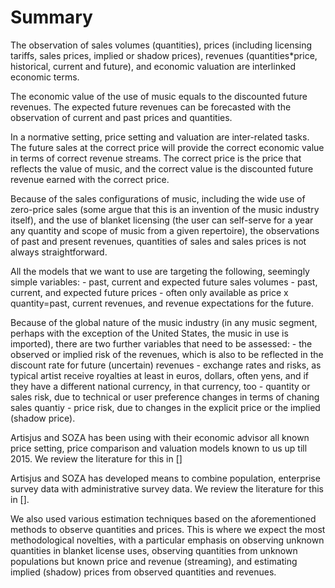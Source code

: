
# Summary

The observation of sales volumes (quantities), prices (including licensing tariffs, sales prices, implied or shadow prices), revenues (quantities*price, historical, current and future), and economic valuation are interlinked economic terms.

The economic value of the use of music equals to the discounted future revenues. The expected future revenues can be forecasted with the observation of current and past prices and quantities.

In a normative setting, price setting and valuation are inter-related tasks. The future sales at the correct price will provide the correct economic value in terms of correct revenue streams. The correct price is the price that reflects the value of music, and the correct value is the discounted future revenue earned with the correct price.

Because of the sales configurations of music, including the wide use of zero-price sales (some argue that this is an invention of the music industry itself), and the use of blanket licensing (the user can self-serve for a year any quantity and scope of music from a given repertoire), the observations of past and present revenues, quantities of sales and sales prices is not always straightforward.

All the models that we want to use are targeting the following, seemingly simple variables:
- past, current and expected future sales volumes
- past, current, and expected future prices
- often only available as price x quantity=past, current revenues, and revenue expectations for the future.

Because of the global nature of the music industry (in any music segment, perhaps with the exception of the United States, the music in use is imported), there are two further variables that need to be assessed:
- the observed or implied risk of the revenues, which is also to be reflected in the discount rate for future (uncertain) revenues
- exchange rates and risks, as typical artist receive royalties at least in euros, dollars, often yens, and if they have a different national currency, in that currency, too
- quantity or sales risk, due to technical or user preference changes in terms of chaning sales quantiy
- price risk, due to changes in the explicit price or the implied (shadow price).

Artisjus and SOZA has been using with their economic advisor all known price setting, price comparison and valuation models known to us up till 2015. We review the literature for this in []

Artisjus and SOZA has developed means to combine population, enterprise survey data with administrative survey data. We review the literature for this in [].

We also used various estimation techniques based on the aforementioned methods to observe quantities and prices. This is where we expect the most methodological novelties, with a particular emphasis on observing unknown quantities in blanket license uses, observing quantities from unknown populations but known price and revenue (streaming), and estimating implied (shadow) prices from observed quantities and revenues.
